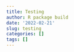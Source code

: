 ```yaml
---
title: Testing
author: R package build
date: '2022-02-21'
slug: testing
categories: []
tags: []
---
```

